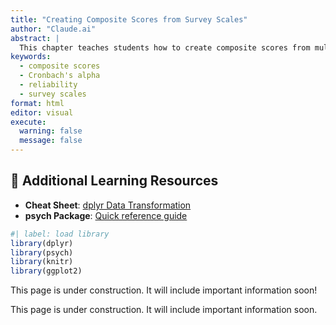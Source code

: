 ```yaml
---
title: "Creating Composite Scores from Survey Scales"
author: "Claude.ai"
abstract: |
  This chapter teaches students how to create composite scores from multi-item survey scales. Students learn to check whether items on a scale reliably measure the same construct using Cronbach's alpha, and then calculate an average score across all items. The chapter uses a straightforward approach where composite scores are only calculated for participants who answered all items on the scale, ensuring everyone's score has the same meaning. Through a practical example with sleep behavior data, students learn the essential steps: select items, check reliability, remove incomplete cases, and calculate mean scores. This skill is fundamental when working with validated scales in public health surveys.
keywords:
  - composite scores
  - Cronbach's alpha
  - reliability
  - survey scales
format: html
editor: visual
execute:
  warning: false
  message: false
---
```


::: {.callout-tip icon="false"}
## 📖 Additional Learning Resources

-   **Cheat Sheet**: [dplyr Data Transformation](https://rstudio.github.io/cheatsheets/data-transformation.pdf)
-   **psych Package**: [Quick reference guide](https://cran.r-project.org/web/packages/psych/psych.pdf)
:::

```r
#| label: load library
library(dplyr)
library(psych)
library(knitr)
library(ggplot2)
```

::: callout-warning
This page is under construction. It will include important information soon!
:::

::: callout-warning
This page is under construction. It will include important information soon.
:::
